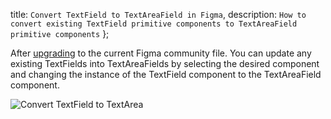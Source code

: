   title: `Convert TextField to TextAreaField in Figma`,
  description: `How to convert existing TextField primitive components to TextAreaField primitive components`
};

After [upgrading](/console/uibuilder/figmatocode/#upgrading-figma-files) to the current Figma community file. You can update any existing TextFields into TextAreaFields by selecting the desired component and changing the instance of the TextField component to the TextAreaField component.

![Convert TextField to TextArea](/images/console/ui-figma-textfield-to-textarea.gif)
